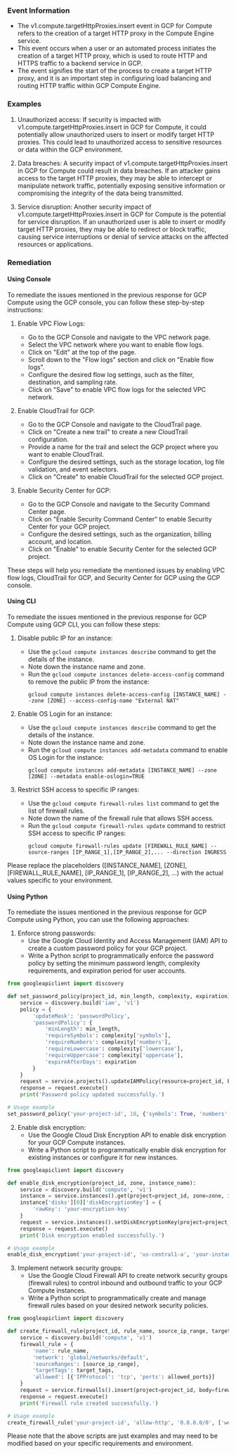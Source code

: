 
### Event Information

- The v1.compute.targetHttpProxies.insert event in GCP for Compute refers to the creation of a target HTTP proxy in the Compute Engine service.
- This event occurs when a user or an automated process initiates the creation of a target HTTP proxy, which is used to route HTTP and HTTPS traffic to a backend service in GCP.
- The event signifies the start of the process to create a target HTTP proxy, and it is an important step in configuring load balancing and routing HTTP traffic within GCP Compute Engine.


### Examples

1. Unauthorized access: If security is impacted with v1.compute.targetHttpProxies.insert in GCP for Compute, it could potentially allow unauthorized users to insert or modify target HTTP proxies. This could lead to unauthorized access to sensitive resources or data within the GCP environment.

2. Data breaches: A security impact of v1.compute.targetHttpProxies.insert in GCP for Compute could result in data breaches. If an attacker gains access to the target HTTP proxies, they may be able to intercept or manipulate network traffic, potentially exposing sensitive information or compromising the integrity of the data being transmitted.

3. Service disruption: Another security impact of v1.compute.targetHttpProxies.insert in GCP for Compute is the potential for service disruption. If an unauthorized user is able to insert or modify target HTTP proxies, they may be able to redirect or block traffic, causing service interruptions or denial of service attacks on the affected resources or applications.

### Remediation

#### Using Console

To remediate the issues mentioned in the previous response for GCP Compute using the GCP console, you can follow these step-by-step instructions:

1. Enable VPC Flow Logs:
   - Go to the GCP Console and navigate to the VPC network page.
   - Select the VPC network where you want to enable flow logs.
   - Click on "Edit" at the top of the page.
   - Scroll down to the "Flow logs" section and click on "Enable flow logs".
   - Configure the desired flow log settings, such as the filter, destination, and sampling rate.
   - Click on "Save" to enable VPC flow logs for the selected VPC network.

2. Enable CloudTrail for GCP:
   - Go to the GCP Console and navigate to the CloudTrail page.
   - Click on "Create a new trail" to create a new CloudTrail configuration.
   - Provide a name for the trail and select the GCP project where you want to enable CloudTrail.
   - Configure the desired settings, such as the storage location, log file validation, and event selectors.
   - Click on "Create" to enable CloudTrail for the selected GCP project.

3. Enable Security Center for GCP:
   - Go to the GCP Console and navigate to the Security Command Center page.
   - Click on "Enable Security Command Center" to enable Security Center for your GCP project.
   - Configure the desired settings, such as the organization, billing account, and location.
   - Click on "Enable" to enable Security Center for the selected GCP project.

These steps will help you remediate the mentioned issues by enabling VPC flow logs, CloudTrail for GCP, and Security Center for GCP using the GCP console.

#### Using CLI

To remediate the issues mentioned in the previous response for GCP Compute using GCP CLI, you can follow these steps:

1. Disable public IP for an instance:
   - Use the `gcloud compute instances describe` command to get the details of the instance.
   - Note down the instance name and zone.
   - Run the `gcloud compute instances delete-access-config` command to remove the public IP from the instance:
     ```
     gcloud compute instances delete-access-config [INSTANCE_NAME] --zone [ZONE] --access-config-name "External NAT"
     ```

2. Enable OS Login for an instance:
   - Use the `gcloud compute instances describe` command to get the details of the instance.
   - Note down the instance name and zone.
   - Run the `gcloud compute instances add-metadata` command to enable OS Login for the instance:
     ```
     gcloud compute instances add-metadata [INSTANCE_NAME] --zone [ZONE] --metadata enable-oslogin=TRUE
     ```

3. Restrict SSH access to specific IP ranges:
   - Use the `gcloud compute firewall-rules list` command to get the list of firewall rules.
   - Note down the name of the firewall rule that allows SSH access.
   - Run the `gcloud compute firewall-rules update` command to restrict SSH access to specific IP ranges:
     ```
     gcloud compute firewall-rules update [FIREWALL_RULE_NAME] --source-ranges [IP_RANGE_1],[IP_RANGE_2],... --direction INGRESS
     ```

Please replace the placeholders ([INSTANCE_NAME], [ZONE], [FIREWALL_RULE_NAME], [IP_RANGE_1], [IP_RANGE_2], ...) with the actual values specific to your environment.

#### Using Python

To remediate the issues mentioned in the previous response for GCP Compute using Python, you can use the following approaches:

1. Enforce strong passwords:
   - Use the Google Cloud Identity and Access Management (IAM) API to create a custom password policy for your GCP project.
   - Write a Python script to programmatically enforce the password policy by setting the minimum password length, complexity requirements, and expiration period for user accounts.

```python
from googleapiclient import discovery

def set_password_policy(project_id, min_length, complexity, expiration):
    service = discovery.build('iam', 'v1')
    policy = {
        'updateMask': 'passwordPolicy',
        'passwordPolicy': {
            'minLength': min_length,
            'requireSymbols': complexity['symbols'],
            'requireNumbers': complexity['numbers'],
            'requireLowercase': complexity['lowercase'],
            'requireUppercase': complexity['uppercase'],
            'expireAfterDays': expiration
        }
    }
    request = service.projects().updateIAMPolicy(resource=project_id, body=policy)
    response = request.execute()
    print('Password policy updated successfully.')

# Usage example
set_password_policy('your-project-id', 10, {'symbols': True, 'numbers': True, 'lowercase': True, 'uppercase': True}, 90)
```

2. Enable disk encryption:
   - Use the Google Cloud Disk Encryption API to enable disk encryption for your GCP Compute instances.
   - Write a Python script to programmatically enable disk encryption for existing instances or configure it for new instances.

```python
from googleapiclient import discovery

def enable_disk_encryption(project_id, zone, instance_name):
    service = discovery.build('compute', 'v1')
    instance = service.instances().get(project=project_id, zone=zone, instance=instance_name).execute()
    instance['disks'][0]['diskEncryptionKey'] = {
        'rawKey': 'your-encryption-key'
    }
    request = service.instances().setDiskEncryptionKey(project=project_id, zone=zone, instance=instance_name, body=instance)
    response = request.execute()
    print('Disk encryption enabled successfully.')

# Usage example
enable_disk_encryption('your-project-id', 'us-central1-a', 'your-instance-name')
```

3. Implement network security groups:
   - Use the Google Cloud Firewall API to create network security groups (firewall rules) to control inbound and outbound traffic to your GCP Compute instances.
   - Write a Python script to programmatically create and manage firewall rules based on your desired network security policies.

```python
from googleapiclient import discovery

def create_firewall_rule(project_id, rule_name, source_ip_range, target_tags, allowed_ports):
    service = discovery.build('compute', 'v1')
    firewall_rule = {
        'name': rule_name,
        'network': 'global/networks/default',
        'sourceRanges': [source_ip_range],
        'targetTags': target_tags,
        'allowed': [{'IPProtocol': 'tcp', 'ports': allowed_ports}]
    }
    request = service.firewalls().insert(project=project_id, body=firewall_rule)
    response = request.execute()
    print('Firewall rule created successfully.')

# Usage example
create_firewall_rule('your-project-id', 'allow-http', '0.0.0.0/0', ['web-servers'], [80, 443])
```

Please note that the above scripts are just examples and may need to be modified based on your specific requirements and environment.

